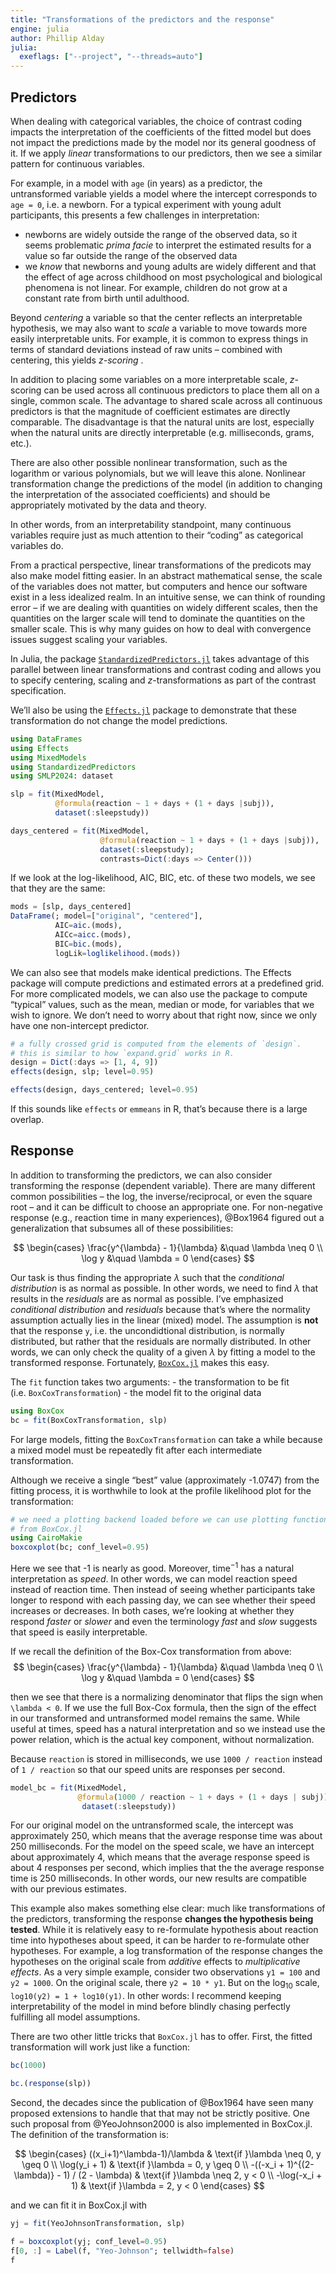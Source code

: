 ```yaml
---
title: "Transformations of the predictors and the response"
engine: julia
author: Phillip Alday
julia:
  exeflags: ["--project", "--threads=auto"]
---
```


## Predictors

When dealing with categorical variables, the choice of contrast coding impacts the interpretation of the coefficients of the fitted model but does not impact the predictions made by the model nor its general goodness of it. 
If we apply _linear_ transformations to our predictors, then we see a similar pattern for continuous variables.

For example, in a model with `age` (in years) as a predictor, the untransformed variable yields a model where the intercept corresponds to `age = 0`, i.e. a newborn. 
For a typical experiment with young adult participants, this presents a few challenges in interpretation:

- newborns are widely outside the range of the observed data, so it seems problematic *prima facie* to interpret the estimated results for a value so far outside the range of the observed data
- we *know* that newborns and young adults are widely different and that the effect of age across childhood on most psychological and biological phenomena is not linear. For example, children do not grow at a constant rate from birth until adulthood.

Beyond _centering_ a variable so that the center reflects an interpretable hypothesis, we may also want to _scale_ a variable to move towards more easily interpretable units. For example, it is common to express things in terms of standard deviations instead of raw units -- combined with centering, this yields _$z$-scoring_ .

In addition to placing some variables on a more interpretable scale, $z$-scoring can be used across all continuous predictors to place them all on a single, common scale. 
The advantage to shared scale across all continuous predictors is that the magnitude of coefficient estimates are directly comparable.
The disadvantage is that the natural units are lost, especially when the natural units are directly interpretable (e.g. milliseconds, grams, etc.).

::: {.callout-note collapse="true" title="Nonlinear transformations"}
There are also other possible nonlinear transformation, such as the logarithm or various polynomials, but we will leave this alone. Nonlinear transformation change the predictions of the model (in addition to changing the interpretation of the associated coefficients) and should be appropriately motivated by the data and theory.
:::

In other words, from an interpretability standpoint, many continuous variables require just as much attention to their "coding" as categorical variables do.

::: {.callout-note collapse="true" title="Scaling can also help numerical aspects of model fitting"}

From a practical perspective, linear transformations of the predicots may also make model fitting easier.
In an abstract mathematical sense, the scale of the variables does not matter, but computers and hence our software exist in a less idealized realm. 
In an intuitive sense, we can think of rounding error -- if we are dealing with quantities on widely different scales, then the quantities on the larger scale will tend to dominate the quantities on the smaller scale. 
This is why many guides on how to deal with convergence issues suggest scaling your variables.

:::

In Julia, the package [`StandardizedPredictors.jl`](https://beacon-biosignals.github.io/StandardizedPredictors.jl/v1/) takes advantage of this parallel between linear transformations and contrast coding and allows you to specify centering, scaling and $z$-transformations as part of the contrast specification.

We'll also be using the [`Effects.jl`](https://beacon-biosignals.github.io/Effects.jl/v1.3/) package to demonstrate that these transformation do not change the model predictions.

```julia
using DataFrames
using Effects
using MixedModels
using StandardizedPredictors
using SMLP2024: dataset
```

```julia
slp = fit(MixedModel, 
          @formula(reaction ~ 1 + days + (1 + days |subj)),
          dataset(:sleepstudy))
```

```julia
days_centered = fit(MixedModel, 
                    @formula(reaction ~ 1 + days + (1 + days |subj)),
                    dataset(:sleepstudy);
                    contrasts=Dict(:days => Center()))
```

If we look at the log-likelihood, AIC, BIC, etc. of these two models, we see that they are the same:

```julia
mods = [slp, days_centered]
DataFrame(; model=["original", "centered"], 
          AIC=aic.(mods),
          AICc=aicc.(mods),
          BIC=bic.(mods), 
          logLik=loglikelihood.(mods))
```


We can also see that models make identical predictions. 
The Effects package will compute predictions and estimated errors at a predefined grid. 
For more complicated models, we can also use the package to compute "typical" values, such as the mean, median or mode, for variables that we wish to ignore. 
We don't need to worry about that right now, since we only have one non-intercept predictor.

```julia
# a fully crossed grid is computed from the elements of `design`.
# this is similar to how `expand.grid` works in R.
design = Dict(:days => [1, 4, 9])
effects(design, slp; level=0.95)
```

```julia
effects(design, days_centered; level=0.95)
```

If this sounds like `effects` or `emmeans` in R, that's because there is a large overlap. 

## Response

In addition to transforming the predictors, we can also consider transforming the response (dependent variable). 
There are many different common possibilities -- the log, the inverse/reciprocal, or even the square root -- and it can be difficult to choose an appropriate one.
For non-negative response (e.g., reaction time in many experiences), @Box1964 figured out a generalization that subsumes all of these possibilities:

$$
\begin{cases}
\frac{y^{\lambda} - 1}{\lambda} &\quad \lambda \neq 0 \\
\log y &\quad \lambda = 0
\end{cases}
$$

Our task is thus finding the appropriate $\lambda$ such that the _conditional distribution_ is as normal as possible.
In other words, we need to find $\lambda$ that results in the _residuals_ are as normal as possible.
I've emphasized _conditional distribution_ and _residuals_ because that's where the normality assumption actually lies in the linear (mixed) model.
The assumption is **not** that the response `y`, i.e. the uncondidtional distribution, is normally distributed, but rather that the residuals are normally distributed. 
In other words, we can only check the quality of a given $\lambda$ by fitting a model to the transformed response.
Fortunately, [`BoxCox.jl`](https://palday.github.io/BoxCox.jl/v0.3.3/) makes this easy.

The `fit` function takes two arguments:
- the transformation to be fit (i.e. `BoxCoxTransformation`)
- the model fit to the original data

```julia
using BoxCox
bc = fit(BoxCoxTransformation, slp)
```

:::{callout-note}
For large models, fitting the `BoxCoxTransformation` can take a while because a mixed model must be repeatedly fit after each intermediate transformation.
:::

Although we receive a single "best" value (approximately -1.0747) from the fitting process, it is worthwhile to look at the profile likelihood plot for the transformation:

```julia
# we need a plotting backend loaded before we can use plotting functionality
# from BoxCox.jl
using CairoMakie
boxcoxplot(bc; conf_level=0.95)
```

Here we see that -1 is nearly as good. Moreover, time$^{-1}$ has a natural interpretation as _speed_.
In other words, we can model reaction speed instead of reaction time.
Then instead of seeing whether participants take longer to respond with each passing day, we can see whether their speed increases or decreases.
In both cases, we're looking at whether they respond _faster_ or _slower_ and even the terminology _fast_ and _slow_ suggests that speed is easily interpretable.

If we recall the definition of the Box-Cox transformation from above:
$$
\begin{cases}
\frac{y^{\lambda} - 1}{\lambda} &\quad \lambda \neq 0 \\
\log y &\quad \lambda = 0
\end{cases}
$$

then we see that there is a normalizing denominator that flips the sign when ``\lambda < 0``.
If we use the full Box-Cox formula, then the sign of the effect in our transformed and untransformed model remains the same.
While useful at times, speed has a natural interpretation and so we instead use the power relation, which is the actual key component, without normalization.

Because `reaction` is stored in milliseconds, we use `1000 / reaction` instead of `1 / reaction` so that our speed units are responses per second.

```julia
model_bc = fit(MixedModel,
               @formula(1000 / reaction ~ 1 + days + (1 + days | subj)),
                dataset(:sleepstudy))
```

For our original model on the untransformed scale, the intercept was approximately 250, which means that the average response time was about 250 milliseconds.
For the model on the speed scale, we have an intercept about approximately 4, which means that the average response speed is about 4 responses per second, which implies that the the average response time is 250 milliseconds.
In other words, our new results are compatible with our previous estimates.

This example also makes something else clear: much like transformations of the predictors, transforming the response **changes the hypothesis being tested**. 
While it is relatively easy to re-formulate hypothesis about reaction time into hypotheses about speed, it can be harder to re-formulate other hypotheses.
For example, a log transformation of the response changes the hypotheses on the original scale from _additive_ effects to _multiplicative effects_. 
As a very simple example, consider two observations `y1 = 100` and `y2 = 1000`.
On the original scale, there `y2 = 10 * y1`. 
But on the $\log_{10}$ scale, `log10(y2) = 1 + log10(y1)`.
In other words: I recommend keeping interpretability of the model in mind before blindly chasing perfectly fulfilling all model assumptions.

There are two other little tricks that `BoxCox.jl` has to offer.
First, the fitted transformation will work just like a function:
```julia
bc(1000)
```

```julia
bc.(response(slp))
```

Second, the decades since the publication of @Box1964 have seen many proposed extensions to handle that that may not be strictly positive. 
One such proposal from @YeoJohnson2000 is also implemented in BoxCox.jl.
The definition of the transformation is:

$$
\begin{cases} ((x_i+1)^\lambda-1)/\lambda                      & \text{if }\lambda \neq 0, y \geq 0 \\
               \log(y_i + 1)                                   & \text{if }\lambda =     0, y \geq 0 \\
               -((-x_i + 1)^{(2-\lambda)} - 1) / (2 - \lambda) &  \text{if }\lambda \neq 2, y <     0 \\
               -\log(-x_i + 1)                                 &  \text{if }\lambda =     2, y <     0
\end{cases}
$$

and we can fit it in BoxCox.jl with

```julia
yj = fit(YeoJohnsonTransformation, slp)
```

```julia
f = boxcoxplot(yj; conf_level=0.95)
f[0, :] = Label(f, "Yeo-Johnson"; tellwidth=false)
f
```

:::{refs}
:::
